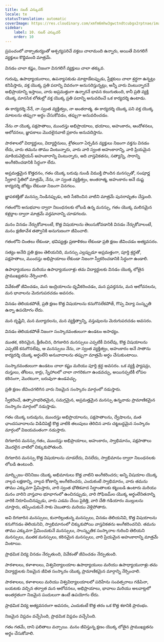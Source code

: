 ```yaml
---
title: సబర్ ఎస్కుచర్
locale: te
statusTranslation: automatic
coverImage: https://res.cloudinary.com/xmfm6mhw3gwctndtcubgx2rptnae/image/upload/v1740337243/small_cover_educacion_fundamental_a051170f1c.webp
sidebar:
    label: 10. సబర్ ఎస్కుచర్
    order: 10
---
```

ప్రపంచంలో వాక్చాతుర్యంతో ఆశ్చర్యపరిచే వక్తలు చాలామంది ఉన్నారు, అయితే వినగలిగే వ్యక్తులు కొద్దిమంది మాత్రమే.

వినడం చాలా కష్టం, నిజంగా వినగలిగే వ్యక్తులు చాలా తక్కువ.

గురువు, ఉపాధ్యాయురాలు, ఉపన్యాసకుడు మాట్లాడేటప్పుడు, ప్రేక్షకులు చాలా శ్రద్ధగా ఉన్నట్లు కనిపిస్తారు, వక్త యొక్క ప్రతి పదాన్ని వివరంగా అనుసరిస్తున్నట్లు, అన్నీ వారు వింటున్నారనే అభిప్రాయాన్ని ఇస్తాయి, వారు అప్రమత్తంగా ఉన్నారనే భావన కలుగుతుంది, కానీ ప్రతి వ్యక్తి యొక్క మానసిక లోతుల్లో వక్త యొక్క ప్రతి పదాన్ని అనువదించే ఒక కార్యదర్శి ఉంటాడు.

ఈ కార్యదర్శి నేనే, నా స్వంత వ్యక్తిత్వం, నా అంతరాత్మ. ఈ కార్యదర్శి యొక్క పని వక్త యొక్క మాటలను తప్పుగా అర్థం చేసుకోవడం, తప్పుగా అనువదించడం.

నేను నా యొక్క పక్షపాతాలు, ముందస్తు అభిప్రాయాలు, భయాలు, అహంకారం, ఆందోళనలు, ఆలోచనలు, జ్ఞాపకాలు మొదలైనవాటి ప్రకారం అనువదిస్తాను.

పాఠశాలలో విద్యార్థులు, విద్యార్థినులు, శ్రోతలుగా ఏర్పడిన వ్యక్తులు నిజంగా వక్తను వినడం లేదు, వారు తమను తాము వింటున్నారు, వారు వారి స్వంత అహంకారాన్ని, వారి ప్రియమైన మాకియవెల్లియన్ అహంకారాన్ని వింటున్నారు, అది వాస్తవికతను, సత్యాన్ని, సారాన్ని అంగీకరించడానికి సిద్ధంగా లేదు.

అప్రమత్తమైన కొత్తదనం, గతం యొక్క బరువు నుండి విముక్తి పొందిన మనస్సుతో, సంపూర్ణ స్వీకార స్థితిలో మాత్రమే, నేను, నా స్వంత వ్యక్తిత్వం, అంతరాత్మ, అహంకారం అనే దుష్ట కార్యదర్శి జోక్యం లేకుండా నిజంగా వినగలం.

జ్ఞాపకశక్తితో మనస్సు నిండినప్పుడు, అది సేకరించిన వాటిని మాత్రమే పునరావృతం చేస్తుంది.

గతంలోని అనుభవాల ద్వారా నిబంధనలకు లోబడి ఉన్న మనస్సు, గతం యొక్క మలినమైన కళ్లద్దాల ద్వారా మాత్రమే వర్తమానాన్ని చూడగలదు.

మనం వినడం నేర్చుకోవాలంటే, కొత్త విషయాలను తెలుసుకోవడానికి వినడం నేర్చుకోవాలంటే, మనం క్షణికావేశ తత్వానికి అనుగుణంగా జీవించాలి.

గతంలోని చింతలు లేకుండా, భవిష్యత్తు ప్రణాళికలు లేకుండా ప్రతి క్షణం జీవించడం అత్యవసరం.

సత్యం అనేది ప్రతి క్షణం తెలియనిది, మనస్సు ఎల్లప్పుడూ అప్రమత్తంగా, పూర్తి శ్రద్ధతో, పక్షపాతాలు, ముందస్తు అభిప్రాయాలు లేకుండా నిజంగా స్వీకరించడానికి సిద్ధంగా ఉండాలి.

ఉపాధ్యాయులు మరియు ఉపాధ్యాయురాళ్లు తమ విద్యార్థులకు వినడం యొక్క లోతైన ప్రాముఖ్యతను నేర్పించాలి.

వివేకంతో జీవించడం, మన ఇంద్రియాలను ధృవీకరించడం, మన ప్రవర్తనను, మన ఆలోచనలను, మన భావాలను మెరుగుపరచడం అవసరం.

వినడం తెలియకపోతే, ప్రతి క్షణం కొత్త విషయాలను కనుగొనలేకపోతే, గొప్ప విద్యా సంస్కృతి ఉన్నా ఉపయోగం లేదు.

మన దృష్టిని, మన మర్యాదలను, మన వ్యక్తిత్వాన్ని, వస్తువులను మెరుగుపరచడం అవసరం.

వినడం తెలియకపోతే నిజంగా సంస్కారవంతులుగా ఉండటం అసాధ్యం.

ముతక, కఠినమైన, క్షీణించిన, దిగజారిన మనస్సులు ఎప్పటికీ వినలేవు, కొత్త విషయాలను ఎప్పటికీ కనుగొనలేవు, ఆ మనస్సులు నేను, నా స్వంత వ్యక్తిత్వం, అహంకారం అనే సాతాను కార్యదర్శి యొక్క అర్థంలేని అనువాదాలను తప్పుగా మాత్రమే అర్థం చేసుకుంటాయి.

సంస్కారవంతులుగా ఉండటం చాలా కష్టం మరియు పూర్తి శ్రద్ధ అవసరం. ఒక వ్యక్తి ఫ్యాషన్లు, దుస్తులు, తోటలు, కార్లు, స్నేహాలలో చాలా నాగరికంగా ఉండవచ్చు, అయినప్పటికీ లోపల కఠినంగా, మొరటుగా, బరువుగా ఉండవచ్చు.

ప్రతి క్షణం జీవించగలిగిన వారు నిజమైన సంస్కారం మార్గంలో నడుస్తారు.

స్వీకరించే, ఉత్సాహభరితమైన, సమగ్రమైన, అప్రమత్తమైన మనస్సు ఉన్నవాడు ప్రామాణికమైన సంస్కారం మార్గంలో నడుస్తాడు.

గతం యొక్క బరువును, ముందస్తు అభిప్రాయాలను, పక్షపాతాలను, ద్వేషాలను, మత ఛాందసవాదాలను విడిచిపెట్టి కొత్త వాటికి తలుపులు తెరిచిన వారు చట్టబద్ధమైన సంస్కారం మార్గంలో విజయవంతంగా నడుస్తారు.

దిగజారిన మనస్సు గతం, ముందస్తు అభిప్రాయాలు, అహంకారం, స్వాభిమానం, పక్షపాతాలు మొదలైన వాటిలో చిక్కుకుపోతుంది.

దిగజారిన మనస్సు కొత్త విషయాలను చూడలేదు, వినలేదు, స్వాభిమానం ద్వారా నిబంధనలకు లోబడి ఉంటుంది.

మార్క్సిజం-లెనినిజం యొక్క అభిమానులు కొత్త వాటిని అంగీకరించరు; అన్ని విషయాల యొక్క నాల్గవ లక్షణాన్ని, నాల్గవ కోణాన్ని అంగీకరించరు, ఎందుకంటే స్వాభిమానం, వారు తమను తాము ఎక్కువగా ప్రేమిస్తారు, వారి స్వంత భౌతికవాద సిద్ధాంతాలకు కట్టుబడి ఉంటారు మరియు మనం వారిని వాస్తవాల భూభాగంలో ఉంచినప్పుడు, వారి సోఫిజమ్‌ల యొక్క అర్థంలేనితనాన్ని వారికి నిరూపించినప్పుడు, వారు ఎడమ చేయి పైకెత్తి, వారి చేతి గడియారం ముల్లులను చూస్తారు, తప్పించుకునే సాకు చెబుతారు మరియు వెళ్లిపోతారు.

అవి దిగజారిన మనస్సులు, కునారిల్లుతున్న మనస్సులు, వినడం తెలియనివి, కొత్త విషయాలను కనుగొనడం తెలియనివి, స్వాభిమానంలో చిక్కుకుపోయి వాస్తవికతను అంగీకరించనివి. తమను తాము ఎక్కువగా ప్రేమించుకునే మనస్సులు, సాంస్కృతిక సంస్కారాల గురించి తెలియని మనస్సులు, ముతక మనస్సులు, కఠినమైన మనస్సులు, వారి ప్రియమైన అహంకారాన్ని మాత్రమే వింటాయి.

ప్రాథమిక విద్య వినడం నేర్పుతుంది, వివేకంతో జీవించడం నేర్పుతుంది.

పాఠశాలలు, కళాశాలలు, విశ్వవిద్యాలయాల ఉపాధ్యాయులు మరియు ఉపాధ్యాయురాళ్లు తమ విద్యార్థులకు నిజమైన జీవిత సంస్కారం యొక్క ప్రామాణికమైన మార్గాన్ని నేర్పించాలి.

పాఠశాలలు, కళాశాలలు మరియు విశ్వవిద్యాలయాలలో పదిహేను సంవత్సరాలు గడిపినా, బయటకు వచ్చిన తర్వాత మన ఆలోచనలు, అభిప్రాయాలు, భావాలు మరియు అలవాట్లలో అంతర్గతంగా నిజమైన పందులుగా ఉంటే ఉపయోగం లేదు.

ప్రాథమిక విద్య అత్యవసరంగా అవసరం, ఎందుకంటే కొత్త తరం ఒక కొత్త శకానికి ప్రారంభం.

నిజమైన విప్లవం వచ్చేసింది, ప్రాథమిక విప్లవం వచ్చేసింది.

గతం గతమే, దాని ఫలితాలు వచ్చాయి. మనం జీవిస్తున్న క్షణం యొక్క లోతైన ప్రాముఖ్యతను అర్థం చేసుకోవాలి.


